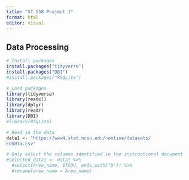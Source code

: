 ```yaml
---
title: "ST 558 Project 1"
format: html
editor: visual
---
```

## Data Processing

```r
# Install packages
install.packages("tidyverse")
install.packages("DBI")
#install.packages("RSQLite")
```

```r
# Load packages
library(tidyverse)
library(readxl)
library(dplyr)
library(readr)
library(DBI)
#library(RSQLite)
```

```r
# Read in the data
data1 <- "https://www4.stat.ncsu.edu/~online/datasets/
EDU01a.csv"
```

```r
# Only select the columns identified in the instructional document
#selected_data1 <- data1 %>%
  #select(Area_name, STCOU, ends_with("D")) %>%
  #rename(area_name = Area_name)
```





